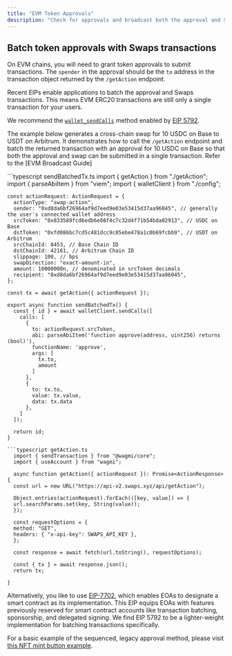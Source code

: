 ```yaml
---
title: "EVM Token Approvals"
description: "Check for approvals and broadcast both the approval and Swaps transaction in a single call."
---
```


## Batch token approvals with Swaps transactions

On EVM chains, you will need to grant token approvals to submit transactions. The `spender` in the approval should be the `to` address in the transaction object returned by the `/getAction` endpoint.

Recent EIPs enable applications to batch the approval and Swaps transactions. This means EVM ERC20 transactions are still only a single transaction for your users.

We recommend the [`wallet_sendCalls`](https://viem.sh/docs/actions/wallet/sendCalls#sendcalls) method enabled by [EIP 5792](https://github.com/ethereum/EIPs/blob/815028dc634463e1716fc5ce44c019a6040f0bef/EIPS/eip-5792.md).

The example below generates a cross-chain swap for 10 USDC on Base to USDT on Arbitrum. It demonstrates how to call the `/getAction` endpoint and batch the returned transaction with an approval for 10 USDC on Base so that both the approval and swap can be submitted in a single transaction. Refer to the [EVM Broadcast Guide]

  <CodeGroup>
  ```typescript sendBatchedTx.ts
    import { getAction } from "./getAction";
    import { parseAbiItem } from "viem";
    import { walletClient } from "./config";

    const actionRequest: ActionRequest = {
      actionType: "swap-action",
      sender: "0xd8da6bf26964af9d7eed9e03e53415d37aa96045", // generally the user's connected wallet address
      srcToken: "0x833589fcd6edb6e08f4c7c32d4f71b54bda02913", // USDC on Base
      dstToken: "0xfd086bc7cd5c481dcc9c85ebe478a1c0b69fcbb9", // USDT on Arbitrum
      srcChainId: 8453, // Base Chain ID
      dstChainId: 42161, // Arbitrum Chain ID
      slippage: 100, // bps
      swapDirection: "exact-amount-in",
      amount: 10000000n, // denominated in srcToken decimals
      recipient: "0xd8da6bf26964af9d7eed9e03e53415d37aa96045",
    };

    const tx = await getAction({ actionRequest });

    export async function sendBatchedTx() {
      const { id } = await walletClient.sendCalls([
        calls: [
          {
            to: actionRequest.srcToken,
            abi: parseAbiItem('function approve(address, uint256) returns (bool)'),
            functionName: 'approve',
            args: [
              tx.to,
              amount
            ]
          },
          {
            to: tx.to,
            value: tx.value,
            data: tx.data
          },
        ]
      ]);

      return id;
    }

````
```typescript getAction.ts
  import { sendTransaction } from "@wagmi/core";
  import { useAccount } from "wagmi";

  async function getAction({ actionRequest }): Promise<ActionResponse> {
  const url = new URL("https://api-v2.swaps.xyz/api/getAction");

  Object.entries(actionRequest).forEach(([key, value]) => {
  url.searchParams.set(key, String(value));
  });

  const requestOptions = {
  method: "GET",
  headers: { "x-api-key": SWAPS_API_KEY },
  };

  const response = await fetch(url.toString(), requestOptions);

  const { tx } = await response.json();
  return tx;

}

````

</CodeGroup>

Alternatively, you like to use [EIP-7702](https://viem.sh/docs/eip7702), which enables EOAs to designate a smart contract as its implementation. This EIP equips EOAs with features previously reserved for smart contract accounts like transaction batching, sponsorship, and delegated signing. We find EIP 5792 to be a lighter-weight implementation for batching transactions specifically.

For a basic example of the sequenced, legacy approval method, please visit [this NFT mint button example](https://github.com/decentxyz/launch-nfts/blob/c2a5d7300dfe9265a42c7f3e5863606805d65039/components/MintButton.tsx#L32).
